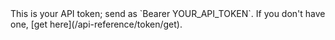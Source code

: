 <ParamField header="Authorization" required placeholder="Bearer YOUR_API_TOKEN">
  This is your API token; send as `Bearer YOUR_API_TOKEN`. If you don't have
  one, [get here](/api-reference/token/get).
</ParamField>
